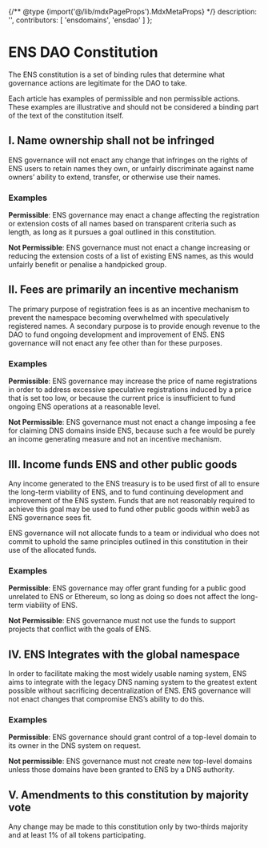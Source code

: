 {/** @type {import('@/lib/mdxPageProps').MdxMetaProps} */}
    description: '',
    contributors: [
        'ensdomains',
        'ensdao'
    ]
};

# ENS DAO Constitution

The ENS constitution is a set of binding rules that determine what governance actions are legitimate for the DAO to take.

Each article has examples of permissible and non permissible actions. These examples are illustrative and should not be considered a binding part of the text of the constitution itself.

## I. Name ownership shall not be infringed

ENS governance will not enact any change that infringes on the rights of ENS users to retain names they own, or unfairly discriminate against name owners’ ability to extend, transfer, or otherwise use their names.

### **Examples**

**Permissible**: ENS governance may enact a change affecting the registration or extension costs of all names based on transparent criteria such as length, as long as it pursues a goal outlined in this constitution.

**Not Permissible**: ENS governance must not enact a change increasing or reducing the extension costs of a list of existing ENS names, as this would unfairly benefit or penalise a handpicked group.

## II. Fees are primarily an incentive mechanism

The primary purpose of registration fees is as an incentive mechanism to prevent the namespace becoming overwhelmed with speculatively registered names. A secondary purpose is to provide enough revenue to the DAO to fund ongoing development and improvement of ENS. ENS governance will not enact any fee other than for these purposes.

### **Examples**

**Permissible**: ENS governance may increase the price of name registrations in order to address excessive speculative registrations induced by a price that is set too low, or because the current price is insufficient to fund ongoing ENS operations at a reasonable level.

**Not Permissible**: ENS governance must not enact a change imposing a fee for claiming DNS domains inside ENS, because such a fee would be purely an income generating measure and not an incentive mechanism.

## III. Income funds ENS and other public goods

Any income generated to the ENS treasury is to be used first of all to ensure the long-term viability of ENS, and to fund continuing development and improvement of the ENS system. Funds that are not reasonably required to achieve this goal may be used to fund other public goods within web3 as ENS governance sees fit.

ENS governance will not allocate funds to a team or individual who does not commit to uphold the same principles outlined in this constitution in their use of the allocated funds.

### **Examples**

**Permissible**: ENS governance may offer grant funding for a public good unrelated to ENS or Ethereum, so long as doing so does not affect the long-term viability of ENS.

**Not Permissible**: ENS governance must not use the funds to support projects that conflict with the goals of ENS.

## IV. ENS Integrates with the global namespace

In order to facilitate making the most widely usable naming system, ENS aims to integrate with the legacy DNS naming system to the greatest extent possible without sacrificing decentralization of ENS. ENS governance will not enact changes that compromise ENS’s ability to do this.

### **Examples**

**Permissible**: ENS governance should grant control of a top-level domain to its owner in the DNS system on request.

**Not permissible**: ENS governance must not create new top-level domains unless those domains have been granted to ENS by a DNS authority.

## V. Amendments to this constitution by majority vote

Any change may be made to this constitution only by two-thirds majority and at least 1% of all tokens participating.